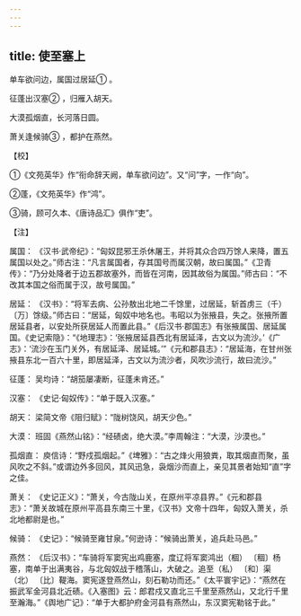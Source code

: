 ```yaml
---
---
---
```

title: 使至塞上
---




单车欲问边，属国过居延① 。

征蓬出汉塞② ，归雁入胡天。

大漠孤烟直，长河落日圆。

萧关逢候骑③ ，都护在燕然。

【校】

①《文苑英华》作“衔命辞天阙，单车欲问边”。又“问”字，一作“向”。

②蓬，《文苑英华》作“鸿”。

③骑，顾可久本、《唐诗品汇》俱作“吏”。

【注】

属国： 《汉书·武帝纪》：“匈奴昆邪王杀休屠王，并将其众合四万馀人来降，置五属国以处之。”师古注：“凡言属国者，存其国号而属汉朝，故曰属国。”《卫青传》：“乃分处降者于边五郡故塞外，而皆在河南，因其故俗为属国。”师古曰：“不改其本国之俗而属于汉，故号属国。”

居延： 《汉书》：“将军去病、公孙敖出北地二千馀里，过居延，斩首虏三（千） 〔万〕馀级。”师古曰：“居延，匈奴中地名也。韦昭以为张掖县，失之。张掖所置居延县者，以安处所获居延人而置此县。”《后汉书·郡国志》有张掖属国、居延属国。《史记索隐》：“《地理志》：‘张掖居延县西北有居延泽，古文以为流沙。’《广志》：‘流沙在玉门关外，有居延泽、居延城。’”《元和郡县志》：“居延海，在甘州张掖县东北一百六十里，即居延泽，古文以为流沙者，风吹沙流行，故曰流沙。”

征蓬： 吴均诗：“胡笳屡凄断，征蓬未肯还。”

汉塞： 《史记·匈奴传》：“单于既入汉塞。”

胡天： 梁简文帝《阻归赋》：“陇树饶风，胡天少色。”

大漠： 班固《燕然山铭》：“经碛卤，绝大漠。”李周翰注：“大漠，沙漠也。”

孤烟直： 庾信诗：“野戍孤烟起。”《埤雅》：“古之烽火用狼粪，取其烟直而聚，虽风吹之不斜。”或谓边外多回风，其风迅急，袅烟沙而直上，亲见其景者始知“直”字之佳。

萧关： 《史记正义》：“萧关，今古陇山关，在原州平凉县界。”《元和郡县志》：“萧关故城在原州平高县东南三十里，《汉书》文帝十四年，匈奴入萧关，杀北地都尉是也。”

候骑： 《史记》：“候骑至雍甘泉。”何逊诗：“候骑出萧关，追兵赴马邑。”

燕然： 《后汉书》：“车骑将军窦宪出鸡鹿塞，度辽将军窦鸿出（棝） 〔稒〕杨塞，南单于出满夷谷，与北匈奴战于稽落山，大破之。追至（私） 〔和〕渠（北） 〔比〕鞮海。窦宪遂登燕然山，刻石勒功而还。”《太平寰宇记》：“燕然在振武军金河县北近碛。《入塞图》云：郎君戍又直北三千里至燕然山，又北行千里至瀚海。”《舆地广记》：“单于大都护府金河县有燕然山，东汉窦宪勒铭于此。”